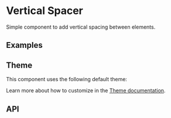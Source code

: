 
<Meta of={VerticalSpacerStories} />

# Vertical Spacer
Simple component to add vertical spacing between elements.

## Examples
<ToggleCanvas of={VerticalSpacerStories.Simple} storybook="components-layout-vertical-spacer--simple" />

## Theme
This component uses the following default theme:

<ThemeRender theme={verticalSpacerTheme} />

Learn more about how to customize in the [Theme documentation](/docs/theme/getting-started).

## API
<PropsTable name="VerticalSpacer" />
